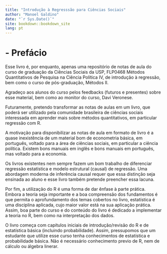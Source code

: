 ```yaml
---
title: "Introdução à Regresssão para Ciências Sociais"
author: "Manoel Galdino"
date: "`r Sys.Date()`"
site: bookdown::bookdown_site
lang: pt
---
```


# - Prefácio

Esse livro é, por enquanto, apenas uma repositório de notas de aula do curso de graduação da Ciências Sociais da USP, FLP0468 Métodos Quantitativos de Pesquisa na Ciência Política IV, de introdução à regressão, bem como o curso de pós-graduação, Métodos II.

Agradeço aos alunos do curso pelos feedbacks (futuros e presentes) sobre esse material, bem como ao monitor do curso, Davi Veronese.

Futuramente, pretendo transformar as notas de aulas em um livro, que poderá ser utilizado pela comunidade brasileira de ciências sociais interessada em aprender mais sobre métodos quantitativos, em particular regressão com R.

A motivação para disponibilizar as notas de aula em formato de livro é a quase inexistência de um material bom de econometria básica, em português, voltado para a área de ciências sociais, em particular a ciência política. Existem bons manuais em inglês e bons manuais em português, mas voltado para a economia.

Os livros existentes nem sempre fazem um bom trabalho de diferenciar regressão estatística e modelo estrutural (causal) de regressão. Uma abordagem moderna de inferência causal requer que essa distinção seja ensinada ao aluno e esse livro também pretende preencher essa lacuna.

Por fim, a utilização do R é uma forma de dar ênfase à parte prática. Embora a teoria seja importante e a boa compreensão dos fundamentos é que permita o aprofundamento dos temas cobertos no livro, estatística é uma disciplina aplicada, cujo maior valor está na sua aplicação prática. Assim, boa parte do curso e do conteúdo do livro é dedicado a implementar a teoria no R, bem como na interpretação dos dados.

O livro começa com  capítulos iniciais de introdução/revisão do R e de estatística básica (incluindo probabilidade). Assim, pressupomos que um estudante que utilize esse curso tenha conhecimentos de estatística e probabilidade básica. Não é necessário conhecimento previo de R, nem de cálculo ou álgebra linerar.
